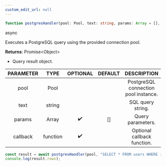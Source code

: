 ```yaml
---
custom_edit_url: null
---
```


```ts
function postgresHandler(pool: Pool, text: string, params: Array = [], callback: function)
```

<div>
  <span className="badge badge--success">async</span>
</div>

Executes a PostgreSQL query using the provided connection pool.

**Returns**: Promise&lt;Object&gt;
- Query result object.

|PARAMETER|TYPE|OPTIONAL|DEFAULT|DESCRIPTION|
|:---:|:---:|:---:|:---:|:---:|
|pool|Pool|||PostgreSQL connection pool instance.|
|text|string|||SQL query string.|
|params|Array|✔️|[]|Query parameters.|
|callback|function|✔️||Optional callback function.|

```js
const result = await postgresHandler(pool, "SELECT * FROM users WHERE id = $1", [1]);
console.log(result.rows);
```

